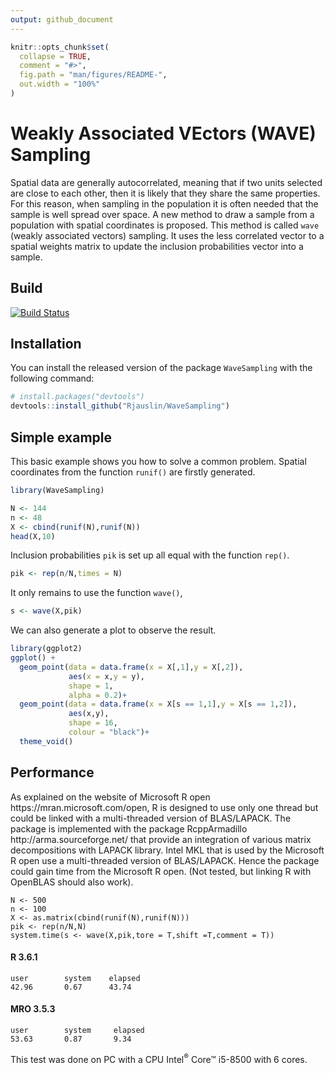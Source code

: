 ```yaml
---
output: github_document
---
```


<!-- README.md is generated from README.Rmd. Please edit that file -->

```r
knitr::opts_chunk$set(
  collapse = TRUE,
  comment = "#>",
  fig.path = "man/figures/README-",
  out.width = "100%"
)
```
# Weakly Associated VEctors (WAVE) Sampling
Spatial data are generally autocorrelated, meaning that if two units selected are close to each other, then it is likely that they share the same properties. For this reason, when sampling in the population it is often needed that the sample is well spread over space. A new method to draw a sample from a population with spatial coordinates is proposed. This method is called `wave` (weakly associated vectors) sampling. It uses the less correlated vector to a spatial weights matrix to update the inclusion probabilities vector into a sample.
  
## Build 
[![Build Status](https://travis-ci.org/RJauslin/WaveSampling.svg?branch=master)](https://travis-ci.org/RJauslin/WaveSampling)

## Installation

You can install the released version of the package `WaveSampling` with the following command:

``` r
# install.packages("devtools")
devtools::install_github("Rjauslin/WaveSampling")
```

## Simple example

This basic example shows you how to solve a common problem. Spatial coordinates from the function `runif()` are firstly generated. 

```r
library(WaveSampling)

N <- 144
n <- 48
X <- cbind(runif(N),runif(N))
head(X,10)
```

Inclusion probabilities `pik` is set up all equal with the function `rep()`.

```r
pik <- rep(n/N,times = N)
```


It only remains to use the function `wave()`,

```r
s <- wave(X,pik)
```

We can also generate a plot to observe the result.

```r
library(ggplot2)
ggplot() +
  geom_point(data = data.frame(x = X[,1],y = X[,2]),
             aes(x = x,y = y),
             shape = 1,
             alpha = 0.2)+
  geom_point(data = data.frame(x = X[s == 1,1],y = X[s == 1,2]),
             aes(x,y),
             shape = 16,
             colour = "black")+
  theme_void()

```


## Performance

As explained on the website of Microsoft R open https://mran.microsoft.com/open, R is designed to use only one thread but could be linked with a multi-threaded version of BLAS/LAPACK. The package is implemented with the package RcppArmadillo http://arma.sourceforge.net/ that provide an integration of various matrix decompositions with LAPACK library. Intel MKL that is used by the Microsoft R open use a multi-threaded version of BLAS/LAPACK. Hence the package could gain time from the Microsoft R open. (Not tested, but linking R with OpenBLAS should also work).


```
N <- 500
n <- 100
X <- as.matrix(cbind(runif(N),runif(N)))
pik <- rep(n/N,N)
system.time(s <- wave(X,pik,tore = T,shift =T,comment = T))

```

#### R 3.6.1
```
user        system    elapsed 
42.96       0.67      43.74
```

#### MRO 3.5.3

```
user        system     elapsed 
53.63       0.87       9.34 
```

This test was done on PC with a CPU Intel<sup>&reg;</sup> Core&trade; i5-8500 with 6 cores.
